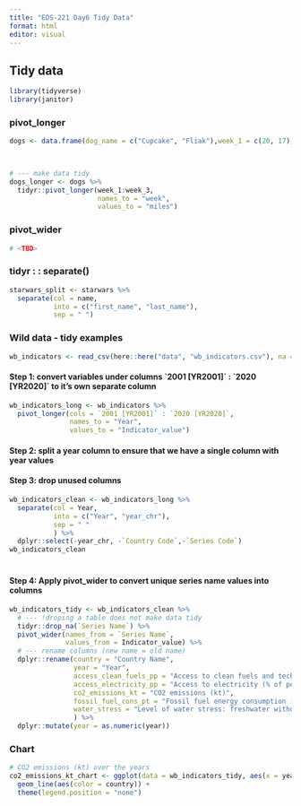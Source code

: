 ```yaml
---
title: "EDS-221 Day6 Tidy Data"
format: html
editor: visual
---
```


## Tidy data

```r
library(tidyverse)
library(janitor)
```

### pivot_longer

```r
dogs <- data.frame(dog_name = c("Cupcake", "Fliak"),week_1 = c(20, 17), week_2 = c(21, 30), week_3 = c(24, 40))

  
```

```r
# --- make data tidy
dogs_longer <- dogs %>%
  tidyr::pivot_longer(week_1:week_3, 
                      names_to = "week",
                      values_to = "miles")
```

### pivot_wider

```r
# <TBD>

```

### tidyr : : separate()

```r
starwars_split <- starwars %>% 
  separate(col = name,
           into = c("first_name", "last_name"), 
           sep = " ")
```

### Wild data - tidy examples

```r
wb_indicators <- read_csv(here::here("data", "wb_indicators.csv"), na = c("..", ""))
```

#### Step 1: convert variables under columns \`2001 \[YR2001\]\` : \`2020 \[YR2020\]\` to it's own separate column

```r
wb_indicators_long <- wb_indicators %>% 
  pivot_longer(cols = `2001 [YR2001]` : `2020 [YR2020]`,
               names_to = "Year",
               values_to = "Indicator_value")
```

#### Step 2: split a year column to ensure that we have a single column with year values

#### Step 3: drop unused columns 

```r
wb_indicators_clean <- wb_indicators_long %>% 
  separate(col = Year, 
           into = c("Year", "year_chr"),
           sep = " "
           ) %>% 
  dplyr::select(-year_chr, -`Country Code`,-`Series Code`)
wb_indicators_clean

```

#### 

```{}
```

#### Step 4: Apply pivot_wider to convert unique series name values into columns

```r

wb_indicators_tidy <- wb_indicators_clean %>% 
  # --- !droping a table does not make data tidy
  tidyr::drop_na(`Series Name`) %>% 
  pivot_wider(names_from = `Series Name`,
              values_from = Indicator_value) %>% 
  # --- rename columns (new name = old name)
  dplyr::rename(country = "Country Name",
                year = "Year",
                access_clean_fuels_pp = "Access to clean fuels and technologies for cooking (% of population)",
                access_electricity_pp = "Access to electricity (% of population)",
                co2_emissions_kt = "CO2 emissions (kt)",
                fossil_fuel_cons_pt = "Fossil fuel energy consumption (% of total)",
                water_stress = "Level of water stress: freshwater withdrawal as a proportion of available freshwater resources"
                ) %>% 
  dplyr::mutate(year = as.numeric(year))
```

### Chart

```r
# CO2 emissions (kt) over the years
co2_emissions_kt_chart <- ggplot(data = wb_indicators_tidy, aes(x = year, y = co2_emissions_kt))+
  geom_line(aes(color = country)) +
  theme(legend.position = "none")

```
